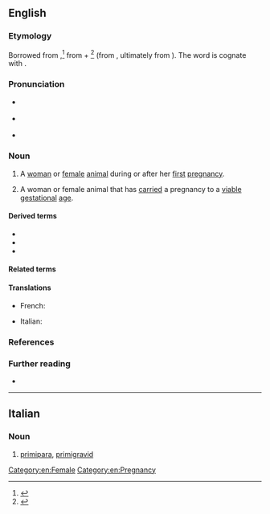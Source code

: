 ==English==

===Etymology===
Borrowed from {{bor|en|la|prīmipara||pregnant for the first time; having given birth to only one offspring; primiparous}},<ref>{{R:OED Online|part of speech=n|id=151343|date=June 2007}}</ref> from {{m|la|prīmus||first}} + {{m|la|parere}}<ref>{{R:Oxford Dictionaries Online}}</ref> (from {{m|la|pariō||to bear, give birth to; to beget, produce}}, ultimately from {{der|en|ine-pro|*per-||to carry forth}}). The word is cognate with {{cog|fr|primipare}}.

===Pronunciation===
* {{a|RP}} {{IPA|/ˌpɹaɪˈmɪpəɹə/|/ˌpɹaɪˈmɪpɹə/|lang=en}}
* {{a|GA}} {{IPA|/pɹaɪˈmɪpəɹə/|lang=en}}
* {{hyphenation|pri|mi|pa|ra|lang=en}}
{{rfap|RP|RP|lang=en}}
{{rfap|GA|GA|lang=en}}

===Noun===
{{en-noun|s|primiparae}}

# {{lb|en|obstetrics|veterinary medicine}} A [[woman]] or [[female#Adjective|female]] [[animal]] during or after her [[first#Adjective|first]] [[pregnancy]]. {{defdate|from mid 19th c.}}
#: {{synonyms|en|primigravid|primigravida|primip}}
#: {{antonyms|en|multigravid|multigravida|multip|multipara}}
# {{lb|en|obstetrics|veterinary medicine|specifically}} A woman or female animal that has [[carry|carried]] a pregnancy to a [[viable]] [[gestational]] [[age#Noun|age]].
#: {{synonyms|en|primip}}
#: {{antonyms|en|multip|multipara}}

====Derived terms====
* {{l|en|primip}}
* {{l|en|primiparity}}
* {{l|en|primiparous}}

====Related terms====
{{der3|lang=en|title=Terms related to ''primipara''|multip|multipara|multiparity|nullipara|nulliparity|primigravid|primigravida|primigravidity|primigravity}}

====Translations====
{{trans-top-also|woman or female animal during or after her first pregnancy|primigravida}}
* French: {{t+|fr|primipare|f}}
{{trans-mid}}
* Italian: {{t+|it|primipara|f}}
{{trans-bottom}}

{{trans-top|woman or female animal that has carried a pregnancy to a viable gestational age}}
{{trans-mid}}
{{trans-bottom}}

===References===
<references />

===Further reading===
* {{pedia|gravidity and parity}}

[[Category:en:Female]]
[[Category:en:Pregnancy]]

----

==Italian==

===Noun===
{{it-noun|f}}

# [[#English|primipara]], [[primigravid]]